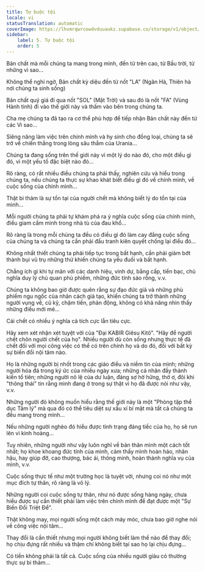 ```yaml
---
title: Tự buộc tội
locale: vi
statusTranslation: automatic
coverImage: https://lhvmrqwrcowdvduuaukz.supabase.co/storage/v1/object/public/strapi-uploads/small_cover-tratado-de-psicologia-revolucionaria.webp-5e15e1cec4e0ebebcde5d7fc7565d8fd.webp
sidebar:
    label: 5. Tự buộc tội
    order: 5
---
```

Bản chất mà mỗi chúng ta mang trong mình, đến từ trên cao, từ Bầu trời, từ những vì sao...

Không thể nghi ngờ, Bản chất kỳ diệu đến từ nốt "LA" (Ngân Hà, Thiên hà nơi chúng ta sinh sống)

Bản chất quý giá đi qua nốt "SOL" (Mặt Trời) và sau đó là nốt "FA" (Vùng Hành tinh) đi vào thế giới này và thấm vào bên trong chúng ta.

Cha mẹ chúng ta đã tạo ra cơ thể phù hợp để tiếp nhận Bản chất này đến từ các Vì sao...

Siêng năng làm việc trên chính mình và hy sinh cho đồng loại, chúng ta sẽ trở về chiến thắng trong lòng sâu thẳm của Urania...

Chúng ta đang sống trên thế giới này vì một lý do nào đó, cho một điều gì đó, vì một yếu tố đặc biệt nào đó...

Rõ ràng, có rất nhiều điều chúng ta phải thấy, nghiên cứu và hiểu trong chúng ta, nếu chúng ta thực sự khao khát biết điều gì đó về chính mình, về cuộc sống của chính mình...

Thật bi thảm là sự tồn tại của người chết mà không biết lý do tồn tại của mình...

Mỗi người chúng ta phải tự khám phá ra ý nghĩa cuộc sống của chính mình, điều giam cầm mình trong nhà tù của đau khổ...

Rõ ràng là trong mỗi chúng ta đều có điều gì đó làm cay đắng cuộc sống của chúng ta và chúng ta cần phải đấu tranh kiên quyết chống lại điều đó...

Không nhất thiết chúng ta phải tiếp tục trong bất hạnh, cần phải giảm bớt thành bụi vũ trụ những thứ khiến chúng ta yếu đuối và bất hạnh.

Chẳng ích gì khi tự mãn với các danh hiệu, vinh dự, bằng cấp, tiền bạc, chủ nghĩa duy lý chủ quan phù phiếm, những đức tính sáo rỗng, v.v.

Chúng ta không bao giờ được quên rằng sự đạo đức giả và những phù phiếm ngu ngốc của nhân cách giả tạo, khiến chúng ta trở thành những người vụng về, cũ kỹ, chậm tiến, phản động, không có khả năng nhìn thấy những điều mới mẻ...

Cái chết có nhiều ý nghĩa cả tích cực lẫn tiêu cực.

Hãy xem xét nhận xét tuyệt vời của "Đại KABIR Giêsu Kitô". "Hãy để người chết chôn người chết của họ". Nhiều người dù còn sống nhưng thực tế đã chết đối với mọi công việc có thể có trên chính họ và do đó, đối với bất kỳ sự biến đổi nội tâm nào.

Họ là những người bị nhốt trong các giáo điều và niềm tin của mình; những người hóa đá trong ký ức của nhiều ngày xưa; những cá nhân đầy thành kiến tổ tiên; những người nô lệ của dư luận, đáng sợ hờ hững, thờ ơ, đôi khi "thông thái" tin rằng mình đang ở trong sự thật vì họ đã được nói như vậy, v.v.

Những người đó không muốn hiểu rằng thế giới này là một "Phòng tập thể dục Tâm lý" mà qua đó có thể tiêu diệt sự xấu xí bí mật mà tất cả chúng ta đều mang trong mình...

Nếu những người nghèo đó hiểu được tình trạng đáng tiếc của họ, họ sẽ run lên vì kinh hoàng...

Tuy nhiên, những người như vậy luôn nghĩ về bản thân mình một cách tốt nhất; họ khoe khoang đức tính của mình, cảm thấy mình hoàn hảo, nhân hậu, hay giúp đỡ, cao thượng, bác ái, thông minh, hoàn thành nghĩa vụ của mình, v.v.

Cuộc sống thực tế như một trường học là tuyệt vời, nhưng coi nó như một mục đích tự thân, rõ ràng là vô lý.

Những người coi cuộc sống tự thân, như nó được sống hàng ngày, chưa hiểu được sự cần thiết phải làm việc trên chính mình để đạt được một "Sự Biến Đổi Triệt Để".

Thật không may, mọi người sống một cách máy móc, chưa bao giờ nghe nói về công việc nội tâm...

Thay đổi là cần thiết nhưng mọi người không biết làm thế nào để thay đổi; họ chịu đựng rất nhiều và thậm chí không biết tại sao họ lại chịu đựng...

Có tiền không phải là tất cả. Cuộc sống của nhiều người giàu có thường thực sự bi thảm...

